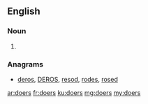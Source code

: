 ==English==

===Noun===
{{head|en}}

# {{plural of|doer}}

===Anagrams===
* [[deros#English|deros]], [[DEROS#English|DEROS]], [[resod#English|resod]], [[rodes#English|rodes]], [[rosed#English|rosed]]

[[ar:doers]]
[[fr:doers]]
[[ku:doers]]
[[mg:doers]]
[[my:doers]]